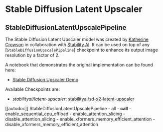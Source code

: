 <!--Copyright 2023 The HuggingFace Team. All rights reserved.

Licensed under the Apache License, Version 2.0 (the "License"); you may not use this file except in compliance with
the License. You may obtain a copy of the License at

http://www.apache.org/licenses/LICENSE-2.0

Unless required by applicable law or agreed to in writing, software distributed under the License is distributed on
an "AS IS" BASIS, WITHOUT WARRANTIES OR CONDITIONS OF ANY KIND, either express or implied. See the License for the
specific language governing permissions and limitations under the License.
-->

# Stable Diffusion Latent Upscaler

## StableDiffusionLatentUpscalePipeline

The Stable Diffusion Latent Upscaler model was created by [Katherine Crowson](https://github.com/crowsonkb/k-diffusion) in collaboration with [Stability AI](https://stability.ai/). It can be used on top of any [`StableDiffusionUpscalePipeline`] checkpoint to enhance its output image resolution by a factor of 2.

A notebook that demonstrates the original implementation can be found here: 
- [Stable Diffusion Upscaler Demo](https://colab.research.google.com/drive/1o1qYJcFeywzCIdkfKJy7cTpgZTCM2EI4)

Available Checkpoints are:
- *stabilityai/latent-upscaler*: [stabilityai/sd-x2-latent-upscaler](https://huggingface.co/stabilityai/sd-x2-latent-upscaler)


[[autodoc]] StableDiffusionLatentUpscalePipeline
	- all
	- __call__
	- enable_sequential_cpu_offload
	- enable_attention_slicing
	- disable_attention_slicing
	- enable_xformers_memory_efficient_attention
	- disable_xformers_memory_efficient_attention